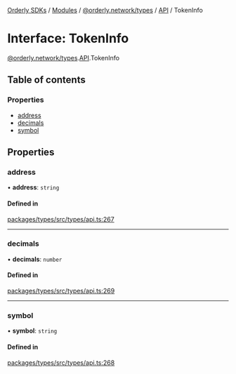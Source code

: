 [Orderly SDKs](/sdks/tech-doc/README) / [Modules](/sdks/tech-doc/modules) / [@orderly.network/types](/sdks/tech-doc/modules/orderly_network_types) / [API](/sdks/tech-doc/modules/orderly_network_types.API) / TokenInfo

# Interface: TokenInfo

[@orderly.network/types](/sdks/tech-doc/modules/orderly_network_types).[API](/sdks/tech-doc/modules/orderly_network_types.API).TokenInfo

## Table of contents

### Properties

- [address](/sdks/tech-doc/interfaces/orderly_network_types.API.TokenInfo#address)
- [decimals](/sdks/tech-doc/interfaces/orderly_network_types.API.TokenInfo#decimals)
- [symbol](/sdks/tech-doc/interfaces/orderly_network_types.API.TokenInfo#symbol)

## Properties

### address

• **address**: `string`

#### Defined in

[packages/types/src/types/api.ts:267](https://github.com/OrderlyNetwork/js-sdk/blob/bc7eb1a/packages/types/src/types/api.ts#L267)

___

### decimals

• **decimals**: `number`

#### Defined in

[packages/types/src/types/api.ts:269](https://github.com/OrderlyNetwork/js-sdk/blob/bc7eb1a/packages/types/src/types/api.ts#L269)

___

### symbol

• **symbol**: `string`

#### Defined in

[packages/types/src/types/api.ts:268](https://github.com/OrderlyNetwork/js-sdk/blob/bc7eb1a/packages/types/src/types/api.ts#L268)
